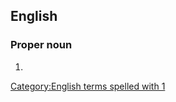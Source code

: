 ==English==

===Proper noun===
{{en-proper noun}}

# {{abbreviation of|1 Timothy}}

[[Category:English terms spelled with 1]]